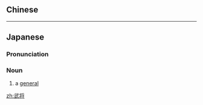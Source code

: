 {{also|武將}}
==Chinese==
{{zh-see|武將}}

----

==Japanese==
{{ja-kanjitab|ぶ|しょう|yomi=on}}

===Pronunciation===
{{ja-pron|ぶしょう|y=o}}

===Noun===
{{ja-noun|ぶしょう}}

# a [[general]]

[[zh:武将]]